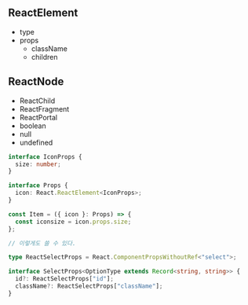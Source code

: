 ## ReactElement

- type
- props
  - className
  - children

## ReactNode

- ReactChild
- ReactFragment
- ReactPortal
- boolean
- null
- undefined

```ts
interface IconProps {
  size: number;
}

interface Props {
  icon: React.ReactElement<IconProps>;
}

const Item = ({ icon }: Props) => {
  const iconsize = icon.props.size;
};

// 이렇게도 쓸 수 있다.
```

```ts
type ReactSelectProps = React.ComponentPropsWithoutRef<"select">;

interface SelectProps<OptionType extends Record<string, string>> {
  id?: ReactSelectProps["id"];
  className?: ReactSelectProps["className"];
}
```
